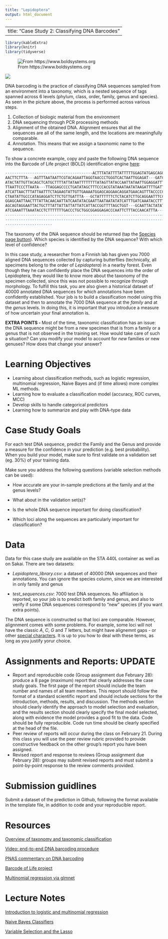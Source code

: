 ```yaml
---
title: "Lepidoptera"
output: html_document
---
```


---
title: "Case Study 2: Classifying DNA Barcodes"
---

```r
library(kableExtra)
library(knitr)
library(tidyverse)
```
![From https://www.boldsystems.org](images/Lepidoptera.png)

![](images/barcoding.png) 


DNA barcoding is the practice of classifying DNA sequences sampled from an environment
into a taxonomy, which is a nested sequence of tags spanned across 6 levels (phylum, class,
order, family, genus and species). As seen in the picture above, the process is
performed across various steps.

1. Collection of biologic material from the environment
2. DNA sequencing through PCR processing methods
3. Alignment of the obtained DNA. Alignment ensures that all the sequences are all of
the same length, and the locations are meaningfully comparable. 
4. Annotation. This means that we assign a taxonomic name to the sequence.

To show a concrete example, copy and paste the following DNA sequence into 
the Barcode of Life project (BOLD) identification engine [here](https://www.boldsystems.org/index.php/IDS_OpenIdEngine):

```R
---------------------------------------ACTTTATATTTTATTTTTGGAGTATGAGCAGGAATAATTGG
AACTTCTTTA---AGTTTAATAATTCGTACAGAATTAGGTAACCCTGGGTCACTAATTGGAGAT---GATCAAATTTATA
ATACTATTGTTACAGCTCATGCTTTTATTATAATTTTTTTTATAGTTATACCAATTATAATTGGAGGATTTGGTAATTGA
TTAATTCCCTTAATA---TTAGGAGCCCCTGATATAGCTTTCCCACGTATAAATAATATAAGATTTTGATTATTACCCCC
ATCATTAACTTTATTAATTTCTAGAAGTATTGTTGAAAATGGAGCAGGAACAGGATGAACAGTTTACCCCCCTCTTTCCT
CTAATATTGCCCATAGAGGATCTTCTGTTGATTTA---GCTATTTTTTCTCTACATCTTGCAGGAATTTCCTCCATCCTC
GGAGCAATTAACTTTATTACAACAATTATCAATATACGAATTAATAATATATCATTTGATCAAATACCTTTATTTGTATG
AGCAGTAGGAATTACTGCTTTATTATTATTATTATCATTACCGGTTTTAGCTGGT---GCAATTACTATATTATTAACTG
ATCGAAATTTAAATACCTCTTTTTTTGACCCTGCTGGCGGAGGAGACCCAATTCTTTACCAACATTTA------------
--------------------------------------------------------------------------------
--------------------------------------------------------------------------------
---------------------
```

The taxonomy of the DNA sequence should be returned (tap the [Species page button](https://www.boldsystems.org/index.php/Taxbrowser_Taxonpage?taxid=70536)).
Which species is identified by the DNA sequence? With which level of confidence?


In this case study, a researcher from a Finnish lab has given you 7000 aligned
DNA sequences collected by capturing butterflies (technically, all specimens belong
to the order of *Lepidoptera*) in a nearby forest. Even though they he can
confidently place the DNA sequences into the order of Lepidoptera, they would
like to know more about the taxonomy of the specimen collected, since this was
not possible to recognize through morphology. To fulfill this task, you are also
given a historical dataset of 40000 annotated DNA sequences for which annotations
have been confidently established. Your job is to build a classification model using
this dataset and then to annotate the 7000 DNA sequence at the *family* and at the *genus* levels.
In doing this, it is important that you introduce a measure of how uncertain your
final annotation is. 

**EXTRA POINTS - ** Most of the time, taxonomic classification has an issue: 
the DNA sequence might be from a new specimen that is from a family or a genus 
that is not observed in the training set. How would take care of such a situation?
Can you modify your model to account for *new* families or new genuses?
How does that change your answer?



# Learning Objectives

-   Learning about classification methods, such as logistic regression, multinomial
    regression, Naive Bayes and (if time allows) more complex ML methods. 
-   Learning how to evaluate a classification model (accuracy, ROC curves, MCC)
-   Develop skills to handle categorical predictors
-   Learning how to summarize and play with DNA-type data


# Case Study Goals
 
For each test DNA sequence, predict the Family and the Genus and provide a measure
for the confidence in your prediction (e.g. best probability). When you build your model,
make sure to first validate on a validation set (eg. 30%) of your training data. 


Make sure you address the following questions (variable selection methods can be used):

  - How accurate are your in-sample predictions at the family and at the genus levels?
  
  - What about in the validation set(s)?
  
  - Is the whole DNA sequence important for doing classification? 
  
  - Which loci along the sequences are particularly important for classification?

# Data

Data for this case study are available on the STA 440L container as well as on Sakai.
There are two datasets:

 - *Lepidoptera_library.csv*: a dataset of 40000 DNA sequences and their annotations. You can ignore the species column, since we are interested in only family and genus
 
 - *test_sequences.csv*: 7000 test DNA sequences. No affiliation is reported, so your job is
 to predict both family and genus, and also to verify if some DNA sequences correspond to "new" species (if you want extra points).

The DNA sequence is constructed so that loci are comparable. However, alignnment comes
with some problems. For example, some loci will not have the classic *A*, *C*, *G* and *T*
letters, but might have alignemnt gaps *-* or other [special characters](https://en.wikipedia.org/wiki/Nucleic_acid_notation). It is up to you 
how to deal with these terms, as long as you justify yorur choice. 


# Assignments and Reports: UPDATE

-   Report and reproducible code (Group assignment due February 28): produce a 8 page (maximum) report that clearly addresses the case study goals. The first page of the report should include the team number and names of all team members. This report should follow the format of a standard scientific report and should include sections for the introduction, methods, results, and discussion. The methods section should clearly identify the approach to model selection and evaluation, and the results section should clearly specify the final model selected, along with evidence the model provides a good fit to the data. Code should be fully reproducible. Code run time should be clearly specified at the head of the file.
- Peer review of reports will occur during the class on February 21. During this class you will use the peer review rubric provided to provide constructive feedback on the other group's report you have been assigned.
- Revised report and response to reviews (Group assignment due February 28): groups may submit revised reports and must submit a point-by-point response to the review comments provided.

# Submission guidlines

Submit a dataset of the prediction in Github, following the format available in the 
template file, in addition to code and your reproducible report. 

# Resources

[Overview of taxonomy and taxonomic classification](https://geo.libretexts.org/Courses/University_of_California_Davis/GEL_098-16%3A_Geobiology_(Sumner)/Text/4%3A_Tracing_the_History_of_Evolution/4.3%3A_The_Levels_of_Classification)


[Video: end-to-end DNA barcoding procedure](https://www.youtube.com/watch?v=zcd3QYngHX0&ab_channel=iBOLConsortium)

[PNAS commentary on DNA barcoding](https://www.pnas.org/doi/10.1073/pnas.0800476105#:~:text=DNA%20barcoding%20aims%20to%20use,1)

[Barcode of Life project](https://www.boldsystems.org/)

[Multinomial regression via glmnet](https://glmnet.stanford.edu/articles/glmnet.html)

# Lecture Notes

[Introduction to logistic and multinomial regression](../decks/logistic_and_multinomial.html)

[Naive Bayes Classifiers](../decks/Naive_Bayes.html)

[Variable Selection and the Lasso](../decks/lass.ohtml)




